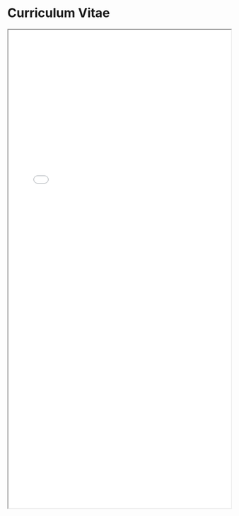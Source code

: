 <html>
    <h1>Curriculum Vitae</h1>
    <body>
        <iframe src="./files/McWay_Curriculum_Vitae.pdf" width="100%" height="1080px" >
        </iframe>
    </body>
</html>